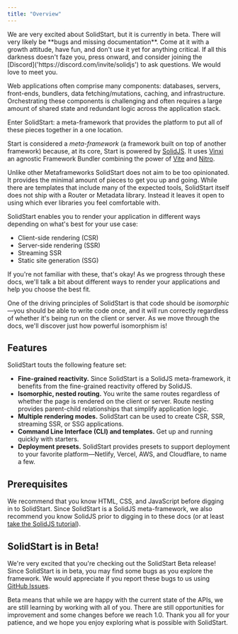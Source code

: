 ```yaml
---
title: "Overview"
---
```


<Callout type="caution">
	We are very excited about SolidStart, but it is currently in beta. There will
	very likely be **bugs and missing documentation**. Come at it with a growth
	attitude, have fun, and don't use it yet for anything critical. If all this
	darkness doesn't faze you, press onward, and consider joining the
	[Discord]('https://discord.com/invite/solidjs') to ask questions. We would
	love to meet you.
</Callout>

Web applications often comprise many components: databases, servers, front-ends, bundlers, data fetching/mutations, caching, and infrastructure.
Orchestrating these components is challenging and often requires a large amount of shared state and redundant logic across the application stack.

Enter SolidStart: a meta-framework that provides the platform to put all of these pieces together in a one location.

Start is considered a _meta-framework_ (a framework built on top of another framework) because, at its core, Start is powered by [SolidJS](https://solidjs.com).
It uses [Vinxi](https://vinxi.vercel.app/) an agnostic Framework Bundler combining the power of [Vite](https://vitejs.dev) and [Nitro](https://nitro.unjs.io/).

Unlike other Metaframeworks SolidStart does not aim to be too opinionated.
It provides the minimal amount of pieces to get you up and going.
While there are templates that include many of the expected tools, SolidStart itself does not ship with a Router or Metadata library.
Instead it leaves it open to using which ever libraries you feel comfortable with.

SolidStart enables you to render your application in different ways depending on what's best for your use case:

- Client-side rendering (CSR)
- Server-side rendering (SSR)
- Streaming SSR
- Static site generation (SSG)

If you're not familiar with these, that's okay!
As we progress through these docs, we'll talk a bit about different ways to render your applications and help you choose the best fit.

One of the driving principles of SolidStart is that code should be _isomorphic_&mdash;you should be able to write code once, and it will run correctly regardless of whether it's being run on the client or server.
As we move through the docs, we'll discover just how powerful isomorphism is!

## Features

SolidStart touts the following feature set:

- **Fine-grained reactivity.** Since SolidStart is a SolidJS meta-framework, it benefits from the fine-grained reactivity offered by SolidJS.
- **Isomorphic, nested routing.** You write the same routes regardless of whether the page is rendered on the client or server. Route nesting provides parent-child relationships that simplify application logic.
- **Multiple rendering modes.** SolidStart can be used to create CSR, SSR, streaming SSR, or SSG applications.
- **Command Line Interface (CLI) and templates.** Get up and running quickly with starters.
- **Deployment presets.** SolidStart provides presets to support deployment to your favorite platform&mdash;Netlify, Vercel, AWS, and Cloudflare, to name a few.

## Prerequisites

We recommend that you know HTML, CSS, and JavaScript before digging in to SolidStart.
Since SolidStart is a SolidJS meta-framework, we also recommend you know SolidJS prior to digging in to these docs (or at least [take the SolidJS tutorial](https://www.solidjs.com/tutorial)).

## SolidStart is in Beta!

We're very excited that you're checking out the SolidStart Beta release!
Since SolidStart is in beta, you may find some bugs as you explore the framework.
We would appreciate if you report these bugs to us using [GitHub Issues](https://github.com/solidjs/solid-start/issues).

Beta means that while we are happy with the current state of the APIs, we are still learning by working with all of you.
There are still opportunities for improvement and some changes before we reach 1.0.
Thank you all for your patience, and we hope you enjoy exploring what is possible with SolidStart.

